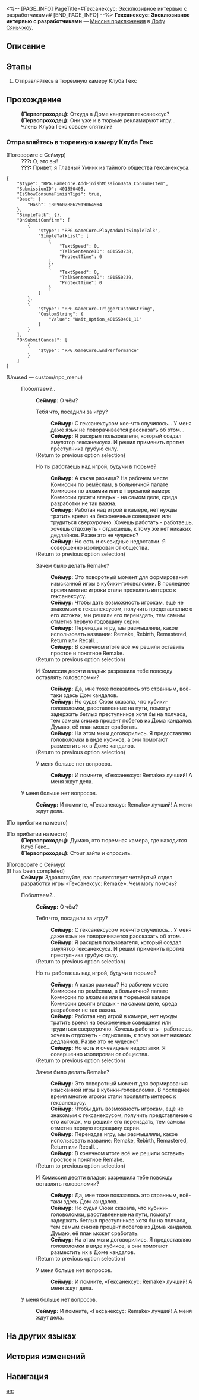 <%-- [PAGE_INFO]
PageTitle=#Гексанексус: Эксклюзивное интервью с разработчиками#
[END_PAGE_INFO] --%>
{{Дополнить|Диалоги.}}
{{Миссия Инфобокс
|id              = 4015504
|Название        = 
|Изображение     = Миссия Гексанексус Эксклюзивное интервью с разработчиками.png
|Тип             = Миссия приключения
|Событие         = 
|Глава           = 
|Условия         = Завершена [[Продолжение Освоения]] «[[Волчий побег, неизвестный исход]]»
|Персонажи       = Первопроходец; Сеймур
|СтартЛокация    = [[Лофу Сяньчжоу]] — [[Дом кандалов]]
|Мир             = Лофу Сяньчжоу
|Предыдущая      = 
|Следующая       = 
|Награды         = Кредиты*5 000
}}
'''Гексанексус: Эксклюзивное интервью с разработчиками''' — [[Миссия приключения]] в [[Лофу Сяньчжоу]].

==Описание==
{{Описание|<!--официальное описание из Перекрёстка судеб-->}}

==Этапы==
# Отправляйтесь в тюремную камеру Клуба Гекс

==Прохождение==
{{Дополнить}}
:'''(Первопроходец):''' Откуда в Доме кандалов гексанексус?
:'''(Первопроходец):''' Они уже и в тюрьме рекламируют игру... Члены Клуба Гекс совсем спятили?
{{Диалог Конец}}

===Отправляйтесь в тюремную камеру Клуба Гекс===
{{Описание миссии|тип=Миссия приключения|локация=Дом кандалов|Вы разгадали головоломку «Гексанексус: Remake», расположенного в Доме кандалов. Члены Клуба Гекс, находящиеся под арестом за разработку игры, хотят встретиться с вами в тюрьме. Как бы нелепо ни выглядело всё происходящее, вам стоит сходить в тюремную камеру Клуба Гекс.}}
{{Диалог Начало}}

;(Поговорите с Сеймур)
:'''???:''' О, это вы!
:'''???:''' Привет, я Главный Умник из тайного общества гексанексуса.
<pre>{
	"$type": "RPG.GameCore.AddFinishMissionData_ConsumeItem",
	"SubmissionID": 401550405,
	"IsShowConsumeFinishTips": true,
	"Desc": {
		"Hash": 18096028862919064994
	},
	"SimpleTalk": {},
	"OnSubmitConfirm": [
		{
			"$type": "RPG.GameCore.PlayAndWaitSimpleTalk",
			"SimpleTalkList": [
				{
					"TextSpeed": 0,
					"TalkSentenceID": 401550238,
					"ProtectTime": 0
				},
				{
					"TextSpeed": 0,
					"TalkSentenceID": 401550239,
					"ProtectTime": 0
				}
			]
		},
		{
			"$type": "RPG.GameCore.TriggerCustomString",
			"CustomString": {
				"Value": "Wait_Option_401550401_11"
			}
		}
	],
	"OnSubmitCancel": [
		{
			"$type": "RPG.GameCore.EndPerformance"
		}
	]
}</pre>
;(Unused &mdash; custom/npc_menu)
:{{Диалог}} Поболтаем?..
::'''Сеймур:''' О чём?
::{{Диалог|Разговор}} Тебя что, посадили за игру?
:::'''Сеймур:''' С гексанексусом кое-что случилось... У меня даже язык не поворачивается рассказать об этом...
:::'''Сеймур:''' Я раскрыл пользователя, который создал эмулятор гексанексуса. И решил применить против преступника грубую силу.
::;(Return to previous option selection)
::{{Диалог|Разговор}} Но ты работаешь над игрой, будучи в тюрьме?
:::'''Сеймур:''' А какая разница? На рабочем месте Комиссии по ремёслам, в больничной палате Комиссии по алхимии или в тюремной камере Комиссии десяти владык - на самом деле, среда разработки не так важна.
:::'''Сеймур:''' Работая над игрой в камере, нет нужды тратить время на бесконечные совещания или трудиться сверхурочно. Хочешь работать - работаешь, хочешь отдохнуть - отдыхаешь, к тому же нет никаких дедлайнов. Разве это не чудесно?
:::'''Сеймур:''' Но есть и очевидные недостатки. Я совершенно изолирован от общества.
::;(Return to previous option selection)
::{{Диалог|Разговор}} Зачем было делать Remake?
:::'''Сеймур:''' Это поворотный момент для формирования изысканной игры в кубики-головоломки. В последнее время многие игроки стали проявлять интерес к гексанексусу.
:::'''Сеймур:''' Чтобы дать возможность игрокам, ещё не знакомым с гексанексусом, получить представление о его истоках, мы решили его переиздать, тем самым отметив первую годовщину серии.
:::'''Сеймур:''' Переиздав игру, мы размышляли, какое использовать название: Remake, Rebirth, Remastered, Return или Recall...
:::'''Сеймур:''' В конечном итоге всё же решили оставить простое и понятное Remake.
::;(Return to previous option selection)
::{{Диалог|Разговор}} И Комиссия десяти владык разрешила тебе повсюду оставлять головоломки?
:::'''Сеймур:''' Да, мне тоже показалось это странным, всё-таки здесь Дом кандалов.
:::'''Сеймур:''' Но судья Сюэи сказала, что кубики-головоломки, расставленные на пути, помогут задержать беглых преступников хотя бы на полчаса, тем самым снизив процент побегов из Дома кандалов. Думаю, её план может сработать.
:::'''Сеймур:''' На этом мы и договорились. Я предоставляю головоломки в виде кубиков, а они помогают разместить их в Доме кандалов.
::;(Return to previous option selection)
::{{Диалог|Выход}} У меня больше нет вопросов.
:::'''Сеймур:''' И помните, «Гексанексус: Remake» лучший! А меня ждут дела.

:{{Диалог|Выход}} У меня больше нет вопросов.
::'''Сеймур:''' И помните, «Гексанексус: Remake» лучший! А меня ждут дела.
;(По прибытии на место)

;(По прибытии на место)
:'''(Первопроходец):''' Думаю, это тюремная камера, где находится Клуб Гекс...
:'''(Первопроходец):''' Стоит зайти и спросить.


;(Поговорите с Сеймур)
;(If {{cx}}<!--Hidden Mission ID 4015505--> has been completed)
:'''Сеймур:''' Здравствуйте, вас приветствует четвёртый отдел разработки игры «Гексанексус: Remake». Чем могу помочь?
:{{Диалог}} Поболтаем?..
::'''Сеймур:''' О чём?
::{{Диалог|Разговор}} Тебя что, посадили за игру?
:::'''Сеймур:''' С гексанексусом кое-что случилось... У меня даже язык не поворачивается рассказать об этом...
:::'''Сеймур:''' Я раскрыл пользователя, который создал эмулятор гексанексуса. И решил применить против преступника грубую силу.
::;(Return to previous option selection)
::{{Диалог|Разговор}} Но ты работаешь над игрой, будучи в тюрьме?
:::'''Сеймур:''' А какая разница? На рабочем месте Комиссии по ремёслам, в больничной палате Комиссии по алхимии или в тюремной камере Комиссии десяти владык - на самом деле, среда разработки не так важна.
:::'''Сеймур:''' Работая над игрой в камере, нет нужды тратить время на бесконечные совещания или трудиться сверхурочно. Хочешь работать - работаешь, хочешь отдохнуть - отдыхаешь, к тому же нет никаких дедлайнов. Разве это не чудесно?
:::'''Сеймур:''' Но есть и очевидные недостатки. Я совершенно изолирован от общества.
::;(Return to previous option selection)
::{{Диалог|Разговор}} Зачем было делать Remake?
:::'''Сеймур:''' Это поворотный момент для формирования изысканной игры в кубики-головоломки. В последнее время многие игроки стали проявлять интерес к гексанексусу.
:::'''Сеймур:''' Чтобы дать возможность игрокам, ещё не знакомым с гексанексусом, получить представление о его истоках, мы решили его переиздать, тем самым отметив первую годовщину серии.
:::'''Сеймур:''' Переиздав игру, мы размышляли, какое использовать название: Remake, Rebirth, Remastered, Return или Recall...
:::'''Сеймур:''' В конечном итоге всё же решили оставить простое и понятное Remake.
::;(Return to previous option selection)
::{{Диалог|Разговор}} И Комиссия десяти владык разрешила тебе повсюду оставлять головоломки?
:::'''Сеймур:''' Да, мне тоже показалось это странным, всё-таки здесь Дом кандалов.
:::'''Сеймур:''' Но судья Сюэи сказала, что кубики-головоломки, расставленные на пути, помогут задержать беглых преступников хотя бы на полчаса, тем самым снизив процент побегов из Дома кандалов. Думаю, её план может сработать.
:::'''Сеймур:''' На этом мы и договорились. Я предоставляю головоломки в виде кубиков, а они помогают разместить их в Доме кандалов.
::;(Return to previous option selection)
::{{Диалог|Выход}} У меня больше нет вопросов.
:::'''Сеймур:''' И помните, «Гексанексус: Remake» лучший! А меня ждут дела.
:{{Диалог|Выход}} У меня больше нет вопросов.
::'''Сеймур:''' И помните, «Гексанексус: Remake» лучший! А меня ждут дела.
{{Диалог Конец}}

==На других языках==
{{На других языках
|en   = Hexanexus: Development Team Interview
|zhs  = 「枘凿六合•制作组专访」
|zht  = 「枘鑿六合•製作團隊專訪」
|ja   = 「枘構立方・制作組特別取材」
|ko   = 「모순된 결합체•제작팀 특집」
|es   = Hexanexus: Entrevista al equipo de desarrollo
|fr   = Interview de l'équipe de développement de l'Hexanexus
|ru   = Гексанексус: Эксклюзивное интервью с разработчиками
|th   = Hexanexus: สัมภาษณ์ทีมพัฒนา
|vi   = Khối Lục Giác - Phỏng Vấn Tổ Sản Xuất
|de   = Hexanexus: Interview mit dem Entwicklerteam
|id   = "Hexanexus: Wawancara Tim Developer"
|pt   = Hexanexus: Entrevista da Equipe de Desenvolvimento
}}

==История изменений==
{{История изменений|3.5}}

==Навигация==
{{Миссия приключения Навбокс|Глава }}

[[en:]]
